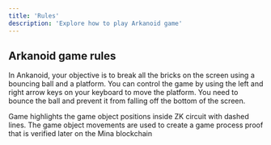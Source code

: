 ```yaml
---
title: 'Rules'
description: 'Explore how to play Arkanoid game'
---
```


## Arkanoid game rules

In Ankanoid, your objective is to break all the bricks on the screen using a bouncing ball and a platform. 
You can control the game by using the left and right arrow keys on your keyboard to move the platform. 
You need to bounce the ball and prevent it from falling off the bottom of the screen.


Game highlights the game object positions inside ZK circuit with dashed lines. 
The game object movements are used to create a game process proof that is verified later on the Mina blockchain
